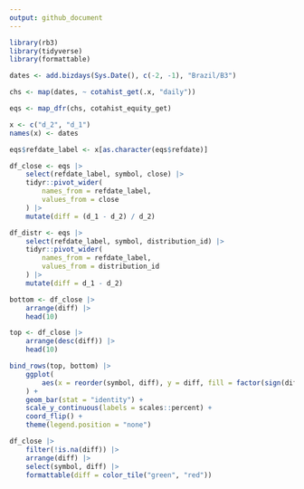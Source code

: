 ```yaml
---
output: github_document
---
```


```r
library(rb3)
library(tidyverse)
library(formattable)

dates <- add.bizdays(Sys.Date(), c(-2, -1), "Brazil/B3")

chs <- map(dates, ~ cotahist_get(.x, "daily"))

eqs <- map_dfr(chs, cotahist_equity_get)

x <- c("d_2", "d_1")
names(x) <- dates

eqs$refdate_label <- x[as.character(eqs$refdate)]

df_close <- eqs |>
    select(refdate_label, symbol, close) |>
    tidyr::pivot_wider(
        names_from = refdate_label,
        values_from = close
    ) |>
    mutate(diff = (d_1 - d_2) / d_2)

df_distr <- eqs |>
    select(refdate_label, symbol, distribution_id) |>
    tidyr::pivot_wider(
        names_from = refdate_label,
        values_from = distribution_id
    ) |>
    mutate(diff = d_1 - d_2)
```


```r
bottom <- df_close |>
    arrange(diff) |>
    head(10)

top <- df_close |>
    arrange(desc(diff)) |>
    head(10)

bind_rows(top, bottom) |>
    ggplot(
        aes(x = reorder(symbol, diff), y = diff, fill = factor(sign(diff)))
    ) +
    geom_bar(stat = "identity") +
    scale_y_continuous(labels = scales::percent) +
    coord_flip() +
    theme(legend.position = "none")
```

```r
df_close |>
    filter(!is.na(diff)) |>
    arrange(diff) |>
    select(symbol, diff) |>
    formattable(diff = color_tile("green", "red"))
```
